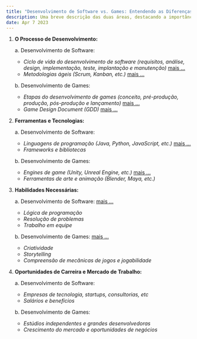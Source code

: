 ```yaml
---
title: "Desenvolvimento de Software vs. Games: Entendendo as Diferenças e Semelhanças entre as Duas Áreas"
description: Uma breve descrição das duas áreas, destacando a importância e o crescimento do mercado de desenvolvimento de software e games.
date: Apr 7 2023
---
```


1. **O Processo de Desenvolvimento:**

    a. Desenvolvimento de Software:
    - _Ciclo de vida do desenvolvimento de software (requisitos, análise, design, implementação, teste, implantação e manutenção)_ [mais ...](/posts/cod-SDLC-111106042023)
    - _Metodologias ágeis (Scrum, Kanban, etc.)_ [mais ...](/posts/cod-15042023)

    b. Desenvolvimento de Games:
     - _Etapas do desenvolvimento de games (conceito, pré-produção, produção, pós-produção e lançamento)_ [mais ...](/posts/gam-EDG-113406042023)
     - _Game Design Document (GDD)_ [mais ...](/posts/gam-16042023)

2. **Ferramentas e Tecnologias:**

    a. Desenvolvimento de Software:
     - _Linguagens de programação (Java, Python, JavaScript, etc.)_ [mais ...](/posts/cod-linguagens-123607042023)
     - _Frameworks e bibliotecas_

    b. Desenvolvimento de Games:
      - _Engines de game (Unity, Unreal Engine, etc.)_ [mais ...](/posts/gam-12042023)
      - _Ferramentas de arte e animação (Blender, Maya, etc.)_

3. **Habilidades Necessárias:**

    a. Desenvolvimento de Software: [mais ...](/posts/cod-13042023)
     - _Lógica de programação_
     - _Resolução de problemas_
     - _Trabalho em equipe_

    b. Desenvolvimento de Games: [mais ...](/posts/gam-14042023)
      - _Criatividade_
      - _Storytelling_
      - _Compreensão de mecânicas de jogos e jogabilidade_

4. **Oportunidades de Carreira e Mercado de Trabalho:**

    a. Desenvolvimento de Software:
     - _Empresas de tecnologia, startups, consultorias, etc_
     - _Salários e benefícios_

    b. Desenvolvimento de Games:
      - _Estúdios independentes e grandes desenvolvedoras_
      - _Crescimento do mercado e oportunidades de negócios_




